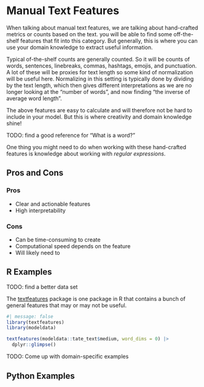 # Manual Text Features {#sec-text-manual}

When talking about manual text features, we are talking about hand-crafted metrics or counts based on the text. you will be able to find some off-the-shelf features that fit into this category. But generally, this is where you can use your domain knowledge to extract useful information.

Typical of-the-shelf counts are generally counted. So it will be counts of words, sentences, linebreaks, commas, hashtags, emojis, and punctuation. A lot of these will be proxies for text length so some kind of normalization will be useful here. Normalizing in this setting is typically done by dividing by the text length, which then gives different interpretations as we are no longer looking at the "number of words", and now finding "the inverse of average word length".

The above features are easy to calculate and will therefore not be hard to include in your model. But this is where creativity and domain knowledge shine!

TODO: find a good reference for "What is a word?"

One thing you might need to do when working with these hand-crafted features is knowledge about working with *regular expressions*.

## Pros and Cons

### Pros

- Clear and actionable features
- High interpretability

### Cons

- Can be time-consuming to create
- Computational speed depends on the feature
- Will likely need to 

## R Examples

TODO: find a better data set

The [textfeatures]() package is one package in R that contains a bunch of general features that may or may not be useful.

```r
#| message: false
library(textfeatures)
library(modeldata)

textfeatures(modeldata::tate_text$medium, word_dims = 0) |>
  dplyr::glimpse()
```

TODO: Come up with domain-specific examples

## Python Examples

